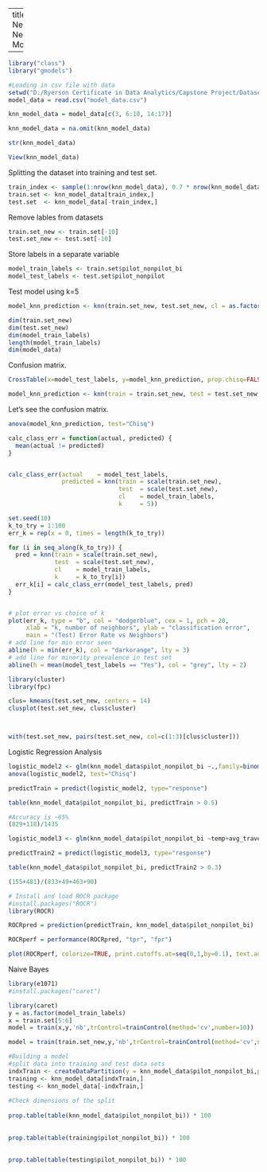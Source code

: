 
---
title: "K-Nearest Neighbour Model"

---


```{r setup, include=FALSE}
library("class")
library("gmodels")
```

```{r}
#Loading in csv file with data
setwd("D:/Ryerson Certificate in Data Analytics/Capstone Project/Datasets Clean")
model_data = read.csv("model_data.csv")
```

```{r}
knn_model_data = model_data[c(3, 6:10, 14:17)]

knn_model_data = na.omit(knn_model_data)

str(knn_model_data)

View(knn_model_data)

```

Splitting the dataset into training and test set.
```{r}
train_index <- sample(1:nrow(knn_model_data), 0.7 * nrow(knn_model_data))
train.set <- knn_model_data[train_index,]
test.set  <- knn_model_data[-train_index,]
```

Remove lables from datasets
```{r}
train.set_new <- train.set[-10]
test.set_new <- test.set[-10]
```

Store labels in a separate variable
```{r}
model_train_labels <- train.set$pilot_nonpilot_bi
model_test_labels <- test.set$pilot_nonpilot
```

Test model using k=5
```{r}

model_knn_prediction <- knn(train.set_new, test.set_new, cl = as.factor(model_train_labels), k = 5) 

dim(train.set_new)
dim(test.set_new)
dim(model_train_labels)
length(model_train_labels)
dim(model_data)
```

Confusion matrix.
```{r}
CrossTable(x=model_test_labels, y=model_knn_prediction, prop.chisq=FALSE)
```


```{r}
model_knn_prediction <- knn(train = train.set_new, test = test.set_new, cl= model_train_labels, k = 4) 
```

Let's see the confusion matrix.
```{r}
anova(model_knn_prediction, test="Chisq")

```

```{r}
calc_class_err = function(actual, predicted) {
  mean(actual != predicted)
}


calc_class_err(actual    = model_test_labels,
               predicted = knn(train = scale(train.set_new), 
                               test  = scale(test.set_new), 
                               cl    = model_train_labels, 
                               k     = 5))

set.seed(10)
k_to_try = 1:100
err_k = rep(x = 0, times = length(k_to_try))

for (i in seq_along(k_to_try)) {
  pred = knn(train = scale(train.set_new), 
             test  = scale(test.set_new), 
             cl    = model_train_labels, 
             k     = k_to_try[i])
  err_k[i] = calc_class_err(model_test_labels, pred)
}



```

```{r}

# plot error vs choice of k
plot(err_k, type = "b", col = "dodgerblue", cex = 1, pch = 20, 
     xlab = "k, number of neighbors", ylab = "classification error",
     main = "(Test) Error Rate vs Neighbors")
# add line for min error seen
abline(h = min(err_k), col = "darkorange", lty = 3)
# add line for minority prevalence in test set
abline(h = mean(model_test_labels == "Yes"), col = "grey", lty = 2)

```

```{r}
library(cluster)
library(fpc)

clus= kmeans(test.set_new, centers = 14)
clusplot(test.set_new, clus$cluster)



with(test.set_new, pairs(test.set_new, col=c(1:3)[clus$cluster])) 

```


Logistic Regression Analysis
```{r}

logistic_model2 <- glm(knn_model_data$pilot_nonpilot_bi ~.,family=binomial(link='logit'),data=knn_model_data)
anova(logistic_model2, test="Chisq")
```
```{r}
predictTrain = predict(logistic_model2, type="response")

table(knn_model_data$pilot_nonpilot_bi, predictTrain > 0.5)

#Accuracy is ~65%
(829+118)/1435

```
```{r}
logistic_model3 <- glm(knn_model_data$pilot_nonpilot_bi ~temp+avg_travel_time+no_of_delays+weather_type_c,family=binomial(link='logit'),data=knn_model_data)

predictTrain2 = predict(logistic_model3, type="response")

table(knn_model_data$pilot_nonpilot_bi, predictTrain2 > 0.3)

(155+481)/(833+49+463+90)

```

```{r}
# Install and load ROCR package
#install.packages("ROCR")
library(ROCR)

ROCRpred = prediction(predictTrain, knn_model_data$pilot_nonpilot_bi)

ROCRperf = performance(ROCRpred, "tpr", "fpr")

plot(ROCRperf, colorize=TRUE, print.cutoffs.at=seq(0,1,by=0.1), text.adj=c(-0.2,1.7))

```


Naive Bayes
```{r}
library(e1071)
#install.packages("caret")

library(caret)
y = as.factor(model_train_labels)
x = train.set[5:6]
model = train(x,y,'nb',trControl=trainControl(method='cv',number=10))

model = train(train.set_new,y,'nb',trControl=trainControl(method='cv',number=10))

```

```{r}
#Building a model
#split data into training and test data sets
indxTrain <- createDataPartition(y = knn_model_data$pilot_nonpilot_bi,p = 0.75,list = FALSE)
training <- knn_model_data[indxTrain,]
testing <- knn_model_data[-indxTrain,]
 
#Check dimensions of the split
 
prop.table(table(knn_model_data$pilot_nonpilot_bi)) * 100
 
 
prop.table(table(training$pilot_nonpilot_bi)) * 100
 

prop.table(table(testing$pilot_nonpilot_bi)) * 100
 

```
